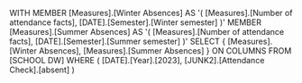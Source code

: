 WITH 
MEMBER [Measures].[Winter Absences] AS
    '(
        [Measures].[Number of attendance facts],
        [DATE].[Semester].[Winter semester]
    )'
MEMBER [Measures].[Summer Absences] AS
    '(
        [Measures].[Number of attendance facts],
        [DATE].[Semester].[Summer semester]
    )'
SELECT 
{
    [Measures].[Winter Absences],
    [Measures].[Summer Absences]
} ON COLUMNS
FROM [SCHOOL DW]
WHERE 
(
    [DATE].[Year].[2023],
    [JUNK2].[Attendance Check].[absent]
)

